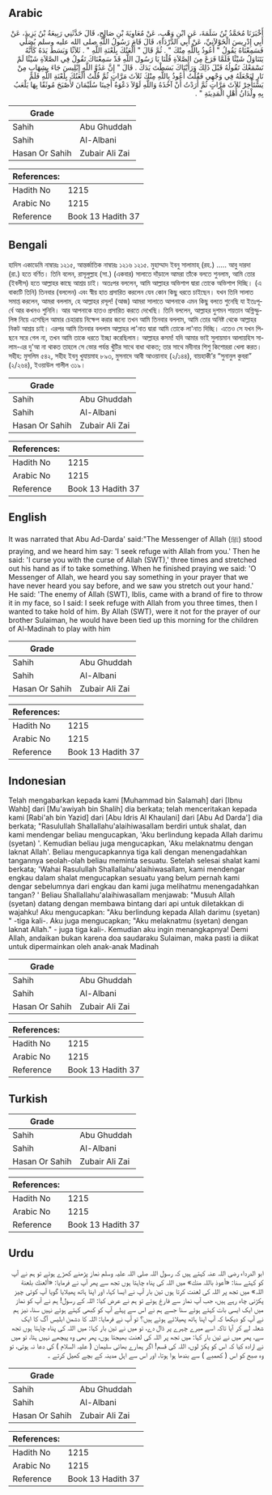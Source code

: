 ## Arabic


<div dir="rtl" lang="ar" style={{fontSize:'larger',backgroundColor:'#f8f9fa',padding:20}}>
أَخْبَرَنَا مُحَمَّدُ بْنُ سَلَمَةَ، عَنِ ابْنِ وَهْبٍ، عَنْ مُعَاوِيَةَ بْنِ صَالِحٍ، قَالَ حَدَّثَنِي رَبِيعَةُ بْنُ يَزِيدَ، عَنْ أَبِي إِدْرِيسَ الْخَوْلاَنِيِّ، عَنْ أَبِي الدَّرْدَاءِ، قَالَ قَامَ رَسُولُ اللَّهِ صلى الله عليه وسلم يُصَلِّي فَسَمِعْنَاهُ يَقُولُ ‏"‏ أَعُوذُ بِاللَّهِ مِنْكَ ‏"‏ ‏.‏ ثُمَّ قَالَ ‏"‏ أَلْعَنُكَ بِلَعْنَةِ اللَّهِ ‏"‏ ‏.‏ ثَلاَثًا وَبَسَطَ يَدَهُ كَأَنَّهُ يَتَنَاوَلُ شَيْئًا فَلَمَّا فَرَغَ مِنَ الصَّلاَةِ قُلْنَا يَا رَسُولَ اللَّهِ قَدْ سَمِعْنَاكَ تَقُولُ فِي الصَّلاَةِ شَيْئًا لَمْ نَسْمَعْكَ تَقُولُهُ قَبْلَ ذَلِكَ وَرَأَيْنَاكَ بَسَطْتَ يَدَكَ ‏.‏ قَالَ ‏"‏ إِنَّ عَدُوَّ اللَّهِ إِبْلِيسَ جَاءَ بِشِهَابٍ مِنْ نَارٍ لِيَجْعَلَهُ فِي وَجْهِي فَقُلْتُ أَعُوذُ بِاللَّهِ مِنْكَ ثَلاَثَ مَرَّاتٍ ثُمَّ قُلْتُ أَلْعَنُكَ بِلَعْنَةِ اللَّهِ فَلَمْ يَسْتَأْخِرْ ثَلاَثَ مَرَّاتٍ ثُمَّ أَرَدْتُ أَنْ آخُذَهُ وَاللَّهِ لَوْلاَ دَعْوَةُ أَخِينَا سُلَيْمَانَ لأَصْبَحَ مُوثَقًا بِهَا يَلْعَبُ بِهِ وِلْدَانُ أَهْلِ الْمَدِينَةِ ‏"‏ ‏.‏
</div>
<div style={{backgroundColor:'#f8f9fa',padding:20, marginBottom: 10}}><table> <thead> <tr> <th>Grade</th> <th></th> </tr> </thead> <tbody> <tr><td>Sahih</td><td>Abu Ghuddah</td></tr><tr><td>Sahih</td><td>Al-Albani</td></tr><tr><td>Hasan Or Sahih</td><td>Zubair Ali Zai</td></tr></tbody></table><table> <thead> <tr> <th>References:</th> <th></th> </tr> </thead> <tbody><tr><td>Hadith No</td><td>1215</td></tr><tr><td>Arabic No</td><td>1215</td></tr><tr><td>Reference</td><td>Book 13 Hadith 37</td></tr></tbody></table></div>

## Bengali


<div dir="ltr" lang="bn" style={{fontSize:'larger',backgroundColor:'#f8f9fa',padding:20}}>
হাদিস একাডেমি নাম্বারঃ ১২১৫, আন্তর্জাতিক নাম্বারঃ ১২১৬ ১২১৫. মুহাম্মাদ ইবনু সালামাহ্ (রহ.) ..... আবু দারদা (রা.) হতে বর্ণিত। তিনি বলেন, রাসূলুল্লাহ (সা.) (একবার) সালাতে দাঁড়ালে আমরা তাঁকে বলতে শুনলাম, আমি তোর (ইবলীস) হতে আল্লাহর কাছে আশ্রয় চাই। অতঃপর বললেন, আমি আল্লাহর অভিশাপ দ্বারা তোকে অভিশাপ দিচ্ছি। (এ বাক্যটি তিনি) তিনবার (বললেন) এবং স্বীয় হাত প্রসারিত করলেন যেন কোন কিছু ধরতে চাইছেন। যখন তিনি সালাত সমাপ্ত করলেন, আমরা বললাম, হে আল্লাহর রসূল! (আজ) আমরা সালাতে আপনাকে এমন কিছু বলতে শুনেছি যা ইতঃপূর্বে আর কখনও শুনিনি। আর আপনাকে হাতও প্রসারিত করতে দেখেছি। তিনি বললেন, আল্লাহর দুশমন শয়তান অগ্নিস্ফুলিঙ্গ নিয়ে এসেছিল আমার চেহারায় নিক্ষেপ করার জন্যে তখন আমি তিনবার বললাম, আমি তোর অনিষ্ট থেকে আল্লাহর নিকট আশ্রয় চাই। এরপর আমি তিনবার বললাম আল্লাহর লা'নাত দ্বারা আমি তোকে লা'নাত দিচ্ছি। এতেও সে যখন পিছনে সরে গেল না, তখন আমি তাকে ধরতে ইচ্ছা করেছিলাম। আল্লাহর কসম! যদি আমার ভাই সুলায়মান আলায়হিস সালাম-এর দু'আ না থাকত তাহলে সে ভোর পর্যন্ত খুঁটির সাথে বাধা থাকত; তার সাথে মদীনার শিশু কিশোররা খেলা করত। সহীহ: মুসলিম ৫৪২, সহীহ ইবনু খুযায়মাহ ৮৯৩, মুসনাদে আবী আওয়ানাহ (২/১৪৪), বায়হাকী’র “সুনানুল কুবরা” (২/২৬৪), ইওয়াউল গালীল ৩১৯।
</div>
<div style={{backgroundColor:'#f8f9fa',padding:20, marginBottom: 10}}><table> <thead> <tr> <th>Grade</th> <th></th> </tr> </thead> <tbody> <tr><td>Sahih</td><td>Abu Ghuddah</td></tr><tr><td>Sahih</td><td>Al-Albani</td></tr><tr><td>Hasan Or Sahih</td><td>Zubair Ali Zai</td></tr></tbody></table><table> <thead> <tr> <th>References:</th> <th></th> </tr> </thead> <tbody><tr><td>Hadith No</td><td>1215</td></tr><tr><td>Arabic No</td><td>1215</td></tr><tr><td>Reference</td><td>Book 13 Hadith 37</td></tr></tbody></table></div>

## English


<div dir="ltr" lang="en" style={{fontSize:'larger',backgroundColor:'#f8f9fa',padding:20}}>
It was narrated that Abu Ad-Darda' said:"The Messenger of Allah (ﷺ) stood praying, and we heard him say: 'I seek refuge with Allah from you.' Then he said: 'I curse you with the curse of Allah (SWT),' three times and stretched out his hand as if to take something. When he finished praying we said: 'O Messenger of Allah, we heard you say something in your prayer that we have never heard you say before, and we saw you stretch out your hand.' He said: 'The enemy of Allah (SWT), Iblis, came with a brand of fire to throw it in my face, so I said: I seek refuge with Allah from you three times, then I wanted to take hold of him. By Allah (SWT), were it not for the prayer of our brother Sulaiman, he would have been tied up this morning for the children of Al-Madinah to play with him
</div>
<div style={{backgroundColor:'#f8f9fa',padding:20, marginBottom: 10}}><table> <thead> <tr> <th>Grade</th> <th></th> </tr> </thead> <tbody> <tr><td>Sahih</td><td>Abu Ghuddah</td></tr><tr><td>Sahih</td><td>Al-Albani</td></tr><tr><td>Hasan Or Sahih</td><td>Zubair Ali Zai</td></tr></tbody></table><table> <thead> <tr> <th>References:</th> <th></th> </tr> </thead> <tbody><tr><td>Hadith No</td><td>1215</td></tr><tr><td>Arabic No</td><td>1215</td></tr><tr><td>Reference</td><td>Book 13 Hadith 37</td></tr></tbody></table></div>

## Indonesian


<div dir="ltr" lang="id" style={{fontSize:'larger',backgroundColor:'#f8f9fa',padding:20}}>
Telah mengabarkan kepada kami [Muhammad bin Salamah] dari [Ibnu Wahb] dari [Mu'awiyah bin Shalih] dia berkata; telah menceritakan kepada kami [Rabi'ah bin Yazid] dari [Abu Idris Al Khaulani] dari [Abu Ad Darda'] dia berkata; "Rasulullah Shallallahu'alaihiwasallam berdiri untuk shalat, dan kami mendengar beliau mengucapkan, 'Aku berlindung kepada Allah darimu (syetan) '. Kemudian beliau juga mengucapkan, 'Aku melaknatmu dengan laknat Allah'. Beliau mengucapkannya tiga kali dengan menengadahkan tangannya seolah-olah beliau meminta sesuatu. Setelah selesai shalat kami berkata; 'Wahai Rasulullah Shallallahu'alaihiwasallam, kami mendengar engkau dalam shalat mengucapkan sesuatu yang belum pernah kami dengar sebelumnya dari engkau dan kami juga melihatmu menengadahkan tangan? ' Beliau Shallallahu'alaihiwasallam menjawab: "Musuh Allah (syetan) datang dengan membawa bintang dari api untuk diletakkan di wajahku! Aku mengucapkan: "Aku berlindung kepada Allah darimu (syetan) " -tiga kali-. Aku juga mengucapkan; "Aku melaknatmu (syetan) dengan laknat Allah." - juga tiga kali-. Kemudian aku ingin menangkapnya! Demi Allah, andaikan bukan karena doa saudaraku Sulaiman, maka pasti ia diikat untuk dipermainkan oleh anak-anak Madinah
</div>
<div style={{backgroundColor:'#f8f9fa',padding:20, marginBottom: 10}}><table> <thead> <tr> <th>Grade</th> <th></th> </tr> </thead> <tbody> <tr><td>Sahih</td><td>Abu Ghuddah</td></tr><tr><td>Sahih</td><td>Al-Albani</td></tr><tr><td>Hasan Or Sahih</td><td>Zubair Ali Zai</td></tr></tbody></table><table> <thead> <tr> <th>References:</th> <th></th> </tr> </thead> <tbody><tr><td>Hadith No</td><td>1215</td></tr><tr><td>Arabic No</td><td>1215</td></tr><tr><td>Reference</td><td>Book 13 Hadith 37</td></tr></tbody></table></div>

## Turkish


<div dir="ltr" lang="tr" style={{fontSize:'larger',backgroundColor:'#f8f9fa',padding:20}}>

</div>
<div style={{backgroundColor:'#f8f9fa',padding:20, marginBottom: 10}}><table> <thead> <tr> <th>Grade</th> <th></th> </tr> </thead> <tbody> <tr><td>Sahih</td><td>Abu Ghuddah</td></tr><tr><td>Sahih</td><td>Al-Albani</td></tr><tr><td>Hasan Or Sahih</td><td>Zubair Ali Zai</td></tr></tbody></table><table> <thead> <tr> <th>References:</th> <th></th> </tr> </thead> <tbody><tr><td>Hadith No</td><td>1215</td></tr><tr><td>Arabic No</td><td>1215</td></tr><tr><td>Reference</td><td>Book 13 Hadith 37</td></tr></tbody></table></div>

## Urdu


<div dir="rtl" lang="ur" style={{fontSize:'larger',backgroundColor:'#f8f9fa',padding:20}}>
ابو الدرداء رضی اللہ عنہ کہتے ہیں کہ رسول اللہ صلی اللہ علیہ وسلم نماز پڑھنے کھڑے ہوئے تو ہم نے آپ کو کہتے سنا: «أعوذ باللہ منك» میں اللہ کی پناہ چاہتا ہوں تجھ سے پھر آپ نے فرمایا: «‏ألعنك بلعنة اللہ» میں تجھ پر اللہ کی لعنت کرتا ہوں تین بار آپ نے ایسا کہا، اور اپنا ہاتھ پھیلایا گویا آپ کوئی چیز پکڑنی چاہ رہے ہیں، جب آپ نماز سے فارغ ہوئے تو ہم نے عرض کیا: اللہ کے رسول! ہم نے آپ کو نماز میں ایک ایسی بات کہتے ہوئے سنا جسے ہم نے اس سے پہلے آپ کو کبھی کہتے ہوئے نہیں سنا، نیز ہم نے آپ کو دیکھا کہ آپ اپنا ہاتھ پھیلائے ہوئے ہیں؟ تو آپ نے فرمایا: اللہ کا دشمن ابلیس آگ کا ایک شعلہ لے کر آیا تاکہ اسے میرے چہرے پر ڈال دے، تو میں نے تین بار کہا: میں اللہ کی پناہ چاہتا ہوں تجھ سے، پھر میں نے تین بار کہا: میں تجھ پر اللہ کی لعنت بھیجتا ہوں، پھر بھی وہ پیچھے نہیں ہٹا، تو میں نے ارادہ کیا کہ اس کو پکڑ لوں، اللہ کی قسم! اگر ہمارے بھائی سلیمان ( علیہ السلام ) کی دعا نہ ہوتی، تو وہ صبح کو اس ( کھمبے ) سے بندھا ہوا ہوتا، اور اس سے اہل مدینہ کے بچے کھیل کرتے ۔
</div>
<div style={{backgroundColor:'#f8f9fa',padding:20, marginBottom: 10}}><table> <thead> <tr> <th>Grade</th> <th></th> </tr> </thead> <tbody> <tr><td>Sahih</td><td>Abu Ghuddah</td></tr><tr><td>Sahih</td><td>Al-Albani</td></tr><tr><td>Hasan Or Sahih</td><td>Zubair Ali Zai</td></tr></tbody></table><table> <thead> <tr> <th>References:</th> <th></th> </tr> </thead> <tbody><tr><td>Hadith No</td><td>1215</td></tr><tr><td>Arabic No</td><td>1215</td></tr><tr><td>Reference</td><td>Book 13 Hadith 37</td></tr></tbody></table></div>